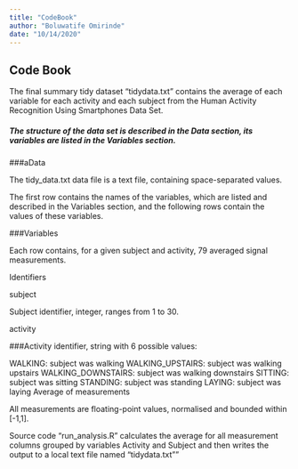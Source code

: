 ```yaml
---
title: "CodeBook"
author: "Boluwatife Omirinde"
date: "10/14/2020"
---
```


## Code Book
The final summary tidy dataset "tidydata.txt" contains the average of each variable for each activity and each subject from the Human Activity Recognition Using Smartphones Data Set.

##### The structure of the data set is described in the Data section, its variables are listed in the Variables section.

###aData

The tidy_data.txt data file is a text file, containing space-separated values.

The first row contains the names of the variables, which are listed and described in the Variables section, and the following rows contain the values of these variables.

###Variables

Each row contains, for a given subject and activity, 79 averaged signal measurements.

Identifiers

subject

Subject identifier, integer, ranges from 1 to 30.

activity

###Activity identifier, string with 6 possible values:

WALKING: subject was walking 
WALKING_UPSTAIRS: subject was walking upstairs 
WALKING_DOWNSTAIRS: subject was walking downstairs 
SITTING: subject was sitting 
STANDING: subject was standing 
LAYING: subject was laying Average of measurements

All measurements are floating-point values, normalised and bounded within [-1,1].



Source code "run_analysis.R" calculates the average for all measurement columns grouped by variables Activity and Subject and then writes the output to a local text file named "tidydata.txt""
